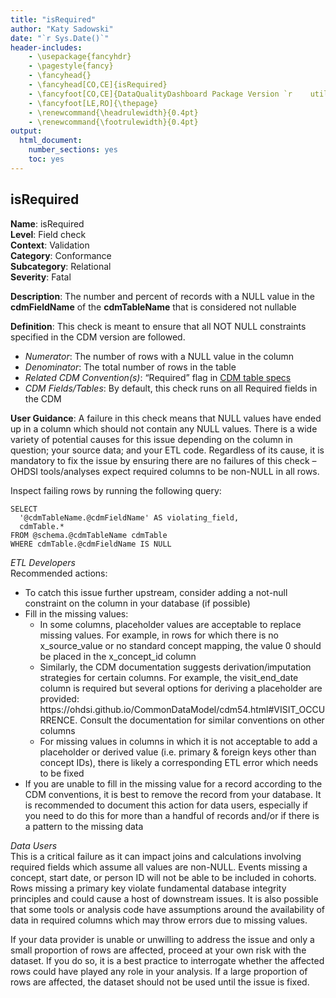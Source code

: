 ```yaml
---
title: "isRequired"
author: "Katy Sadowski"
date: "`r Sys.Date()`"
header-includes:
    - \usepackage{fancyhdr}
    - \pagestyle{fancy}
    - \fancyhead{}
    - \fancyhead[CO,CE]{isRequired}
    - \fancyfoot[CO,CE]{DataQualityDashboard Package Version `r    utils::packageVersion("DataQualityDashboard")`}
    - \fancyfoot[LE,RO]{\thepage}
    - \renewcommand{\headrulewidth}{0.4pt}
    - \renewcommand{\footrulewidth}{0.4pt}
output:
  html_document:
    number_sections: yes
    toc: yes
---
```


## isRequired

**Name**: isRequired
<br>**Level**: Field check
<br>**Context**: Validation
<br>**Category**: Conformance
<br>**Subcategory**: Relational
<br>**Severity**: Fatal

**Description**: The number and percent of records with a NULL value in the **cdmFieldName** of the **cdmTableName** that is considered not nullable

**Definition**: This check is meant to ensure that all NOT NULL constraints specified in the CDM version are followed.

- *Numerator*: The number of rows with a NULL value in the column 
- *Denominator*: The total number of rows in the table
- *Related CDM Convention(s)*: "Required" flag in [CDM table specs](https://ohdsi.github.io/CommonDataModel/index.html)
- *CDM Fields/Tables*: By default, this check runs on all Required fields in the CDM

**User Guidance**: A failure in this check means that NULL values have ended up in a column which should not contain any NULL values.  There is a wide variety of potential causes for this issue depending on the column in question; your source data; and your ETL code.  Regardless of its cause, it is mandatory to fix the issue by ensuring there are no failures of this check – OHDSI tools/analyses expect required columns to be non-NULL in all rows. 

Inspect failing rows by running the following query:

```
SELECT 
  '@cdmTableName.@cdmFieldName' AS violating_field, 
  cdmTable.* 
FROM @schema.@cdmTableName cdmTable
WHERE cdmTable.@cdmFieldName IS NULL
```

*ETL Developers*\
Recommended actions: 

- To catch this issue further upstream, consider adding a not-null constraint on the column in your database (if possible) 
- Fill in the missing values: 
    - In some columns, placeholder values are acceptable to replace missing values. For example, in rows for which there is no x_source_value or no standard concept mapping, the value 0 should be placed in the x_concept_id column 
    - Similarly, the CDM documentation suggests derivation/imputation strategies for certain columns.  For example, the visit_end_date column is required but several options for deriving a placeholder are provided: https://ohdsi.github.io/CommonDataModel/cdm54.html#VISIT_OCCURRENCE.  Consult the documentation for similar conventions on other columns 
    - For missing values in columns in which it is not acceptable to add a placeholder or derived value (i.e. primary & foreign keys other than concept IDs), there is likely a corresponding ETL error which needs to be fixed 
- If you are unable to fill in the missing value for a record according to the CDM conventions, it is best to remove the record from your database.  It is recommended to document this action for data users, especially if you need to do this for more than a handful of records and/or if there is a pattern to the missing data 

*Data Users*\
This is a critical failure as it can impact joins and calculations involving required fields which assume all values are non-NULL.  Events missing a concept, start date, or person ID will not be able to be included in cohorts.  Rows missing a primary key violate fundamental database integrity principles and could cause a host of downstream issues.  It is also possible that some tools or analysis code have assumptions around the availability of data in required columns which may throw errors due to missing values. 

If your data provider is unable or unwilling to address the issue and only a small proportion of rows are affected, proceed at your own risk with the dataset.  If you do so, it is a best practice to interrogate whether the affected rows could have played any role in your analysis.  If a large proportion of rows are affected, the dataset should not be used until the issue is fixed. 